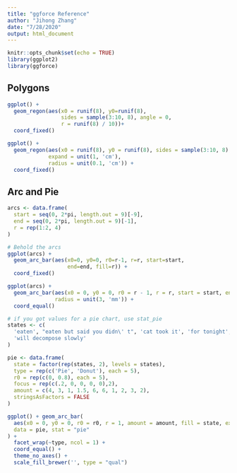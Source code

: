 ```yaml
---
title: "ggforce Reference"
author: "Jihong Zhang"
date: "7/28/2020"
output: html_document
---
```


```r
knitr::opts_chunk$set(echo = TRUE)
library(ggplot2)
library(ggforce)
```

## Polygons

```r
ggplot() +
  geom_regon(aes(x0 = runif(8), y0=runif(8), 
                 sides = sample(3:10, 8), angle = 0,
                 r = runif(8) / 10))+
  coord_fixed()

ggplot() +
  geom_regon(aes(x0 = runif(8), y0 = runif(8), sides = sample(3:10, 8), angle = 0,r = runif(8) / 10), 
             expand = unit(1, 'cm'),
             radius = unit(0.1, 'cm')) +
  coord_fixed()
```

## Arc and Pie


```r
arcs <- data.frame(
  start = seq(0, 2*pi, length.out = 9)[-9],
  end = seq(0, 2*pi, length.out = 9)[-1],
  r = rep(1:2, 4)
)

# Behold the arcs
ggplot(arcs) +
  geom_arc_bar(aes(x0=0, y0=0, r0=r-1, r=r, start=start,
                   end=end, fill=r)) +
  coord_fixed()
```

```r
ggplot(arcs) +
  geom_arc_bar(aes(x0 = 0, y0 = 0, r0 = r - 1, r = r, start = start, end = end, fill = as.factor(r)), 
               radius = unit(3, 'mm')) +
  coord_equal()
```

```r
# if you got values for a pie chart, use stat_pie
states <- c(
  'eaten', "eaten but said you didn\' t", 'cat took it', 'for tonight',
  'will decompose slowly'
)

pie <- data.frame(
  state = factor(rep(states, 2), levels = states),
  type = rep(c('Pie', 'Donut'), each = 5),
  r0 = rep(c(0, 0.8), each = 5),
  focus = rep(c(.2, 0, 0, 0, 0),2),
  amount = c(4, 3, 1, 1.5, 6, 6, 1, 2, 3, 2),
  stringsAsFactors = FALSE
)
```

```r
ggplot() + geom_arc_bar(
  aes(x0 = 0, y0 = 0, r0 = r0, r = 1, amount = amount, fill = state, explode= focus),
  data = pie, stat = "pie"
) +
  facet_wrap(~type, ncol = 1) + 
  coord_equal() +
  theme_no_axes() +
  scale_fill_brewer('', type = "qual")
```

